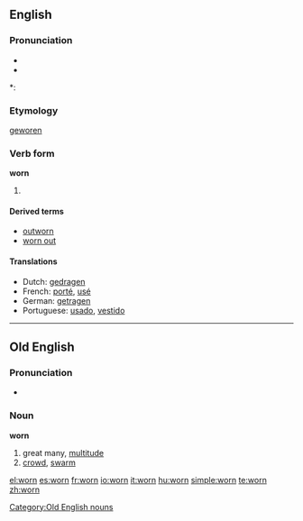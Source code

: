 ==English==

===Pronunciation===
* {{IPA|/'woɻn/}}
* {{audio|en-us-worn.ogg|Audio (US)}}

*: {{rhymes|ɔː(r)n}}

===Etymology===
{{OE.}} [[geworen]]

===Verb form===
'''worn'''

# {{past participle of|[[wear]]}}

====Derived terms====
* [[outworn]]
* [[worn out]]

====Translations====
{{top}}
* Dutch: [[gedragen]]
* French: [[porté]], [[usé]]
* German: [[getragen]]
* Portuguese: [[usado]], [[vestido]]
{{bottom}}

----

==Old English==

===Pronunciation===
* {{IPA|/worn/|lang=ang}}

===Noun===
'''worn''' {{m}}

# great many, [[multitude]]
# [[crowd]], [[swarm]]

[[Category:Old English nouns]]

[[el:worn]]
[[es:worn]]
[[fr:worn]]
[[io:worn]]
[[it:worn]]
[[hu:worn]]
[[simple:worn]]
[[te:worn]]
[[zh:worn]]